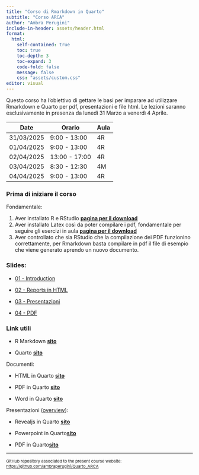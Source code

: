 ```yaml
---
title: "Corso di Rmarkdown in Quarto"
subtitle: "Corso ARCA"
author: "Ambra Perugini"
include-in-header: assets/header.html
format: 
  html:
    self-contained: true
    toc: true   
    toc-depth: 3 
    toc-expand: 3 
    code-fold: false 
    message: false
    css: "assets/custom.css"
editor: visual
---
```


Questo corso ha l'obiettivo di gettare le basi per imparare ad utilizzare Rmarkdown e Quarto per pdf, presentazioni e file html. Le lezioni saranno esclusivamente in presenza da lunedì 31 Marzo a venerdì 4 Aprile.

| Date       | Orario        | Aula |
|------------|---------------|------|
| 31/03/2025 | 9:00 - 13:00  | 4R   |
| 01/04/2025 | 9:00 - 13:00  | 4R   |
| 02/04/2025 | 13:00 - 17:00 | 4R   |
| 03/04/2025 | 8:30 - 12:30  | 4M   |
| 04/04/2025 | 9:00 - 13:00  | 4R   |

### Prima di iniziare il corso

Fondamentale:

1.  Aver installato R e RStudio [**pagina per il download**](https://posit.co/download/rstudio-desktop/){target="_blank"}
2.  Aver installato Latex così da poter compilare i pdf, fondamentale per seguire gli esercizi in aula [**pagina per il download**](https://www.latex-project.org/get/){target="_blank"}
3.  Aver controllato che sia RStudio che la compilazione dei PDF funzionino correttamente, per Rmarkdown basta compilare in pdf il file di esempio che viene generato aprendo un nuovo documento.

### Slides:

- [01 - Introduction](Slides/01_Introduzione.html)

- [02 - Reports in HTML](Slides/02_Reports_HTML.html)

- [03 - Presentazioni](Slides/03_Presentazioni.html)

- [04 - PDF](Slides/04_PDF.html)


### Link utili

-   R Markdown [**sito**](https://rmarkdown.rstudio.com){target="_blank"}

-   Quarto [**sito**](https://quarto.org/docs/get-started/hello/rstudio.html){target="_blank"}

Documenti:

-   HTML in Quarto [**sito**](https://quarto.org/docs/output-formats/html-basics.html){target="_blank"}

-   PDF in Quarto [**sito**](https://quarto.org/docs/output-formats/pdf-basics.html){target="_blank"}

-   Word in Quarto [**sito**](https://quarto.org/docs/output-formats/ms-word.html){target="_blank"}

Presentazioni ([overview](https://quarto.org/docs/presentations/){target="_blank"}):

-   Revealjs in Quarto [**sito**](https://quarto.org/docs/presentations/revealjs/){target="_blank"}

-   Powerpoint in Quarto[**sito**](https://quarto.org/docs/presentations/powerpoint.html){target="_blank"}

-   PDF in Quarto[**sito**](https://quarto.org/docs/presentations/beamer.html){target="_blank"}



------------------------------------------------------------------------

::: {style="font-size:11px;"}
GitHub repository associated to the present course website: [https://github.com/ambraperugini/Quarto_ARCA](https://github.com/ambraperugini/Quarto_ARCA){target="_blank"}
:::
